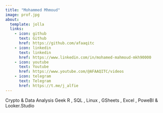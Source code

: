 ```yaml
---
title: "Mohammed Mhmoud"
image: prof.jpg
about:
  template: jolla
  links:
    - icon: github
      text: Github
      href: https://github.com/afaaqitc 
    - icon: linkedin
      text: linkedin
      href: https://www.linkedin.com/in/mohamed-mahmoud-mkh90000
    - icon: youtube
      text: Youtube
      href: https://www.youtube.com/@AFAAQITC/videos
    - icon: telegram
      text: Telegram
      href: https://t.me/j_alfie
---
```

Crypto & Data Analysis Geek
R , SQL , Linux , GSheets , Excel , PoweBI & Looker.Studio
